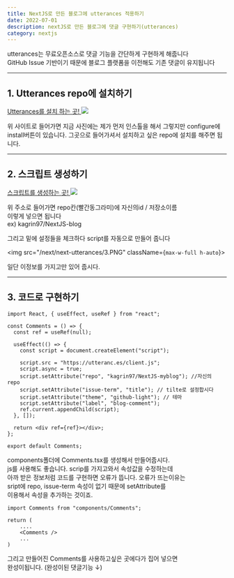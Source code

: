 ---
title: NextJS로 만든 블로그에 utterances 적용하기
date: 2022-07-01
description: nextJS로 만든 블로그에 댓글 구현하기(utterances)
category: nextjs
---

utterances는 무료오픈소스로 댓글 기능을 간단하게 구현하게 해줍니다  
GitHub Issue 기반이기 때문에 블로그 플랫폼을 이전해도 기존 댓글이 유지됩니다

---

<h2 className={`dark:text-white`}>1. Utterances repo에 설치하기</h2>
<a href="https://github.com/apps/utterances" className={`dark:text-white`}>
  Utterances를 설치 하는 곳!
</a>
<img src="/next/next-utterances/1.PNG" className={`max-w-full h-auto`}></img>

위 사이트로 들어가면 지금 사진에는 제가 먼저 인스톨을 해서 그렇지만 configure에 install버튼이 있습니다.
그곳으로 들어가셔서 설치하고 싶은 repo에 설치를 해주면 됩니다.

---

<h2 className={`dark:text-white`}>2. 스크립트 생성하기</h2>
<a href="https://utteranc.es/" className={`dark:text-white`}>
  스크립트를 생성하는 곳!
</a>
<img src="/next/next-utterances/2.PNG" className={`max-w-full h-auto`}></img>

위 주소로 들어가면 repo칸(빨간동그라미)에 자신의id / 저장소이름  
이렇게 넣으면 됩니다  
ex) kagrin97/NextJS-blog

그리고 밑에 설정들을 체크하다 script를 자동으로 만들어 줍니다

<img src="/next/next-utterances/3.PNG" className={`max-w-full h-auto`}></img>

일단 이정보를 가지고만 있어 줍시다.

---

<h2 className={`dark:text-white`}>3. 코드로 구현하기</h2>

```js:components/Comments.tsx showLineNumbers
import React, { useEffect, useRef } from "react";

const Comments = () => {
  const ref = useRef(null);

  useEffect(() => {
    const script = document.createElement("script");

    script.src = "https://utteranc.es/client.js";
    script.async = true;
    script.setAttribute("repo", "kagrin97/NextJS-myblog"); //자신의 repo
    script.setAttribute("issue-term", "title"); // tilte로 설정합시다
    script.setAttribute("theme", "github-light"); // 테마
    script.setAttribute("label", "blog-comment");
    ref.current.appendChild(script);
  }, []);

  return <div ref={ref}></div>;
};

export default Comments;

```

components폴더에 Comments.tsx를 생성해서 만들어줍시다.  
js를 사용해도 좋습니다.
scrip를 가지고와서 속성값을 수정하는데  
아까 받은 정보처럼 코드를 구현하면 오류가 뜹니다.
오류가 뜨는이유는  
sript에 repo, issue-term 속성이 없기 때문에 setAttribute를  
이용해서 속성을 추가하는 것이죠.

```js:pages/blog/[sulg].tsx showLineNumbers
import Comments from "components/Comments";

return (
    ....
    <Comments />
    ...
)
```

그리고 만들어진 Comments를 사용하고싶은 곳에다가 집어 넣으면  
완성이됩니다. (완성이된 댓글기능 ↓)
